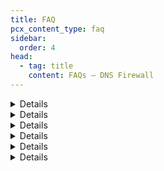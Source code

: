 ```yaml
---
title: FAQ
pcx_content_type: faq
sidebar:
  order: 4
head:
  - tag: title
    content: FAQs — DNS Firewall
---
```



<Details header="How does DNS Firewall choose a backend nameserver to query upstream?">

DNS Firewall alternates between a customer's nameservers, using an algorithm is more likely to send queries to the faster upstream nameservers than slower nameservers.

</Details>

<Details header="How long does DNS Firewall cache a stale object?">

DNS Firewall sets cache longevity according to allocated memory.

As long as there is enough allocated memory, Cloudflare does not clear items from the cache forcefully, even when the TTL expires. This feature allows Cloudflare to serve stale objects from cache if your nameservers are offline.

</Details>

<Details header="Does the DNS Firewall cache SERVFAIL?">

Yes. `SERVFAIL` is treated like any other negative answer for caching purposes. The default TTL is 30 seconds. You can use the [API](/api/resources/dns_firewall/methods/edit/) to set a different `negative_cache_ttl`.

</Details>

<Details header="Does DNS Firewall support EDNS Client Subnet (ECS)?">

Yes. Often, DNS providers want to see a client's IP via <GlossaryTooltip term="EDNS Client Subnet (ECS)">EDNS Client Subnet (ECS)</GlossaryTooltip> ([RFC 7871](https://www.rfc-editor.org/rfc/rfc7871.html)) because they serve geographically specific DNS answers based on the client's IP. With EDNS Client Subnet enabled, the DNS Firewall will forward the client's IP subnet along with the DNS query to the upstream nameserver.

When EDNS is enabled, the DNS Firewall gives out the geographically correct answer in cache based on the client IP subnet. To do this, the DNS Firewall segments its cache. For example:

1. A resolver says it is looking for an answer for client `192.0.2.0/24`.
2. The DNS Firewall will proxy the request to the upstream nameserver for the answer.
3. The DNS Firewall will cache the answer from the upstream nameserver, but only for that `/24`.
4. `203.0.113.0/24` now asks the same DNS question and the answer is again returned from the upstream nameserver instead of the cache.

:::note

EDNS limits the effectiveness of the DNS cache.

:::

Some resolvers might not be sending any EDNS data. When you set the `ecs_fallback` parameter to `true` via the [API](/api/resources/dns_firewall/methods/edit/), DNS Firewall will forward the IP subnet of the resolver instead only if there is no EDNS data present in incoming the DNS query.

</Details>

<Details header="Does DNS Firewall cache negative answers?">

Yes. The default TTL is 30 seconds. You can set `negative_cache_ttl` via the [API](/api/resources/dns_firewall/methods/edit/). This will affect the TTL of responses with status `REFUSED`, `NXDOMAIN`, or `SERVFAIL`.

</Details>

<Details header="How can I set PTR records for nameserver hostnames?">

If you want PTR records on the assigned DNS Firewall cluster IPs that point to your nameserver hostnames, please reach out to your Cloudflare account team.

</Details>
